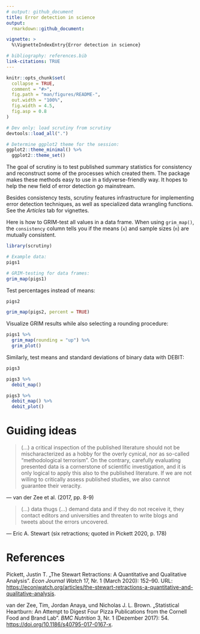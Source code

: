 ```yaml
---
# output: github_document
title: Error detection in science
output:
  rmarkdown::github_document:

vignette: >
  %\VignetteIndexEntry{Error detection in science}

# bibliography: references.bib
link-citations: TRUE
---
```


<!-- README.md is generated from README.Rmd. Please edit that file -->

```r
knitr::opts_chunk$set(
  collapse = TRUE,
  comment = "#>",
  fig.path = "man/figures/README-",
  out.width = "100%",
  fig.width = 4.5,
  fig.asp = 0.8
)

# Dev only: load scrutiny from scrutiny
devtools::load_all(".")

# Determine ggplot2 theme for the session:
ggplot2::theme_minimal() %>% 
  ggplot2::theme_set()
```

<!-- badges: start -->

<!-- badges: end -->

The goal of scrutiny is to test published summary statistics for consistency and reconstruct some of the processes which created them. The package makes these methods easy to use in a tidyverse-friendly way. It hopes to help the new field of error detection go mainstream.

Besides consistency tests, scrutiny features infrastructure for implementing error detection techniques, as well as specialized data wrangling functions. See the *Articles* tab for vignettes.

<!-- ## Installation -->

<!-- You can install the development version of scrutiny like so: -->

<!-- ``` r -->

<!-- # FILL THIS IN! HOW CAN PEOPLE INSTALL YOUR DEV PACKAGE? -->

<!-- ``` -->

<!-- ## Example -->

Here is how to GRIM-test all values in a data frame. When using `grim_map()`, the `consistency` column tells you if the means (`x`) and sample sizes (`n`) are mutually consistent.

```r
library(scrutiny)

# Example data:
pigs1

# GRIM-testing for data frames:
grim_map(pigs1)
```

Test percentages instead of means:

```r
pigs2

grim_map(pigs2, percent = TRUE)
```

Visualize GRIM results while also selecting a rounding procedure:

```r
pigs1 %>% 
  grim_map(rounding = "up") %>% 
  grim_plot()
```

Similarly, test means and standard deviations of binary data with DEBIT:

```r
pigs3

pigs3 %>% 
  debit_map()

pigs3 %>% 
  debit_map() %>% 
  debit_plot()
```

# Guiding ideas

> (...) a critical inspection of the published literature should not be mischaracterized as a hobby for the overly cynical, nor as so-called "methodological terrorism". On the contrary, carefully evaluating presented data is a cornerstone of scientific investigation, and it is only logical to apply this also to the published literature. If we are not willing to critically assess published studies, we also cannot guarantee their veracity.

--- van der Zee et al. (2017, pp. 8-9)

> (...) data thugs (...) demand data and if they do not receive it, they contact editors and universities and threaten to write blogs and tweets about the errors uncovered.

--- Eric A. Stewart (six retractions; quoted in Pickett 2020, p. 178)

# References

Pickett, Justin T. „The Stewart Retractions: A Quantitative and Qualitative Analysis". *Econ Journal Watch* 17, Nr. 1 (March 2020): 152–90. URL: <https://econjwatch.org/articles/the-stewart-retractions-a-quantitative-and-qualitative-analysis>.

van der Zee, Tim, Jordan Anaya, und Nicholas J. L. Brown. „Statistical Heartburn: An Attempt to Digest Four Pizza Publications from the Cornell Food and Brand Lab". *BMC Nutrition* 3, Nr. 1 (Dezember 2017): 54. <https://doi.org/10.1186/s40795-017-0167-x>.
